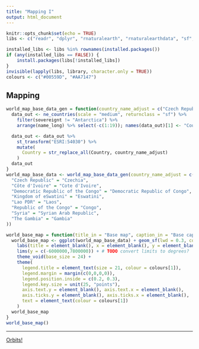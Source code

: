 ---
title: "Mapping I"
output: html_document
---

```{r setup, include=FALSE}
knitr::opts_chunk$set(echo = TRUE)
libs <- c("readr", "dplyr", "rnaturalearth", "rnaturalearthdata", "sf", "stringr", "gganimate")

installed_libs <- libs %in% rownames(installed.packages())
if (any(installed_libs == FALSE)) {
    install.packages(libs[!installed_libs])
}
invisible(lapply(libs, library, character.only = TRUE))
colours <- c("#00559D", "#AA7147")
```

## Mapping

```{r cache = TRUE}
world_map_base_data_gen = function(country_name_adjust = c("Czech Republic" = "Czech Republic")) {
  data_out <- ne_countries(scale = "medium", returnclass = "sf") %>%
    filter(sovereignt != "Antarctica") %>%
    arrange(name_long) %>% select(-c(1:19)); names(data_out)[1] <- "Country"

  data_out <- data_out %>%
    st_transform("ESRI:54030") %>%
    mutate(
      Country = str_replace_all(Country, country_name_adjust)
    )
  data_out
}
world_map_base_data <- world_map_base_data_gen(country_name_adjust = c(
  "Czech Republic" = "Czechia",
  "Côte d'Ivoire" = "Cote d'Ivoire",
  "Democratic Republic of the Congo" = "Democratic Republic of Congo",
  "Kingdom of eSwatini" = "Eswatini",
  "Lao PDR" = "Laos",
  "Republic of the Congo" = "Congo",
  "Syria" = "Syrian Arab Republic",
  "The Gambia" = "Gambia"
))
```

```{r}
world_base_map = function(title_in = "Base map", caption_in = "Base caption") {
  world_base_map <- ggplot(world_map_base_data) + geom_sf(lwd = 0.3, colour = "white") +
    labs(title = element_blank(), x = element_blank(), y = element_blank()) +
    lims(y = c(-6000000,7800000)) + # TODO convert limits to degrees?
    theme_void(base_size = 24) +
    theme(
      legend.title = element_text(size = 21, colour = colours[1]),
      legend.margin = margin(c(0,0,0,0)),
      legend.position.inside = c(0.2, 0.3),
      legend.key.size = unit(25, "points"),
      axis.text.y = element_blank(), axis.text.x = element_blank(),
      axis.ticks.y = element_blank(), axis.ticks.x = element_blank(),
      text = element_text(colour = colours[1])
    )
  world_base_map
}
world_base_map()
```


***

[Orbits!](../index.html)
